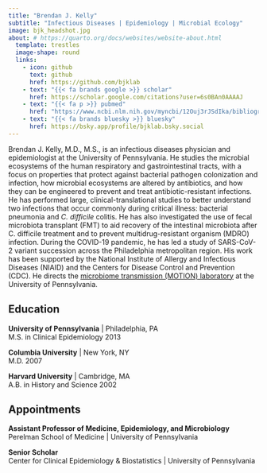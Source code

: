 ```yaml
---
title: "Brendan J. Kelly"
subtitle: "Infectious Diseases | Epidemiology | Microbial Ecology"
image: bjk_headshot.jpg
about: # https://quarto.org/docs/websites/website-about.html
  template: trestles
  image-shape: round
  links:
    - icon: github
      text: github
      href: https://github.com/bjklab
    - text: "{{< fa brands google >}} scholar"
      href: https://scholar.google.com/citations?user=6s0BAn0AAAAJ
    - text: "{{< fa p >}} pubmed"
      href: "https://www.ncbi.nlm.nih.gov/myncbi/12Ouj3rJSdIka/bibliography/public/"
    - text: "{{< fa brands bluesky >}} bluesky"
      href: https://bsky.app/profile/bjklab.bsky.social
---
```


Brendan J. Kelly, M.D., M.S., is an infectious diseases physician and epidemiologist at the University of Pennsylvania. He studies the microbial ecosystems of the human respiratory and gastrointestinal tracts, with a focus on properties that protect against bacterial pathogen colonization and infection, how microbial ecosystems are altered by antibiotics, and how they can be engineered to prevent and treat antibiotic-resistant infections. He has performed large, clinical-translational studies to better understand two infections that occur commonly during critical illness: bacterial pneumonia and _C. difficile_ colitis. He has also investigated the use of fecal microbiota transplant (FMT) to aid recovery of the intestinal microbiota after C. difficile treatment and to prevent multidrug-resistant organism (MDRO) infection. During the COVID-19 pandemic, he has led a study of SARS-CoV-2 variant succession across the Philadelphia metropolitan region. His work has been supported by the National Institute of Allergy and Infectious Diseases (NIAID) and the Centers for Disease Control and Prevention (CDC). He directs the [microbiome transmission (MOTION) laboratory](https://motionlab.site) at the University of Pennsylvania.   

## Education  
  
**University of Pennsylvania** | Philadelphia, PA  
M.S. in Clinical Epidemiology 2013  
  
**Columbia University** | New York, NY  
M.D. 2007  
  
**Harvard University** | Cambridge, MA  
A.B. in History and Science 2002  
  
  
## Appointments
  
**Assistant Professor of Medicine, Epidemiology, and Microbiology**  
Perelman School of Medicine | University of Pennsylvania  
  
**Senior Scholar**  
Center for Clinical Epidemiology & Biostatistics | University of Pennsylvania  

